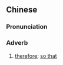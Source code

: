 {{also|如此一来}}
==Chinese==
{{zh-forms|s=如此一来|type=211}}

===Pronunciation===
{{zh-pron
|m=rúcǐ一lái
|c=jyu4 ci2 jat1 loi4
|mn=jî-chhú-i̍t-lâi/jû-chhú-i̍t-lâi
|cat=adv
}}

===Adverb===
{{zh-adv}}

# [[therefore]]; [[so that]]
